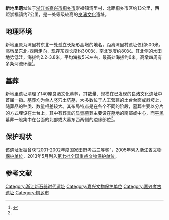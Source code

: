 {{文物保护单位
| 级别 = 全国
| 图片 = 
| 名称 = 新地里遗址
| 子项 = 
| 编号 = 7-0170-1-170
| 分类 = 古遗址
| 时代 = [[新石器时代|新石器时代]]
| 所在 = [[浙江省|浙江省]][[桐乡市|桐乡市]]
| 登录 = 2013年3月
| Cat = 浙江全国重点文物保护单位
}}

'''新地里遗址'''位于[[浙江省|浙江省]][[嘉兴市|嘉兴市]][[桐乡市|桐乡市]]崇福镇湾里村，北距桐乡市区约13公里，西距崇福镇约7公里，是一处等级较高的[[良渚文化|良渚文化]]遗址。

==地理环境==
新地里原为湾里村东北一处孤立长条形高墩的地名，距离湾里村遗址仅约500米。高墩呈东北-西南走向，现存东西长度约300米，南北宽度约80米。其北侧的水田地势低洼，海拔约2.2-3.8米，平均海拔5米左右，最高处海拔约6米。高墩四周有多条河流环绕<ref name="a1">{{cite book |author=浙江省文物考古研究所，桐乡市文物管理委员会 |authorlink= |coauthors= |title=《新地里 上册》 |year=2006年8月 |publisher=文物出版社 |location= |isbn= }}</ref>。

==墓葬==
新地里遗址清理了140座良渚文化墓葬，其数量、规模在已发现的良渚文化遗址中首屈一指。墓葬均为单人竖穴土坑墓，大多数位于人工营建的土台台面或斜坡上，随葬品的种类、数量相差较大。其布局特点是在各个不同的阶段，墓葬主要以分片的方式埋设在土台上，其中有葬具的[[显贵|显贵]]墓葬主要设在墓地的南部或中心，而[[平民|平民]]墓葬一般集中在台面的北部或大墓东西两侧的边缘部位<ref name="a1"/>。

==保护现状==
该遗址发掘曾获“2001-2002年度国家田野考古三等奖”，2005年列入[[浙江省文物保护单位|浙江省文物保护单位]]，2013年5月列入[[第七批全国重点文物保护单位|第七批全国重点文物保护单位]]。

==参考文献==
{{reflist}}
{{浙江全国重点文物保护单位}}
{{全国重点文物保护单位小作品}}
[[Category:浙江新石器时代遗址|Category:浙江新石器时代遗址]]
[[Category:嘉兴文物保护单位|Category:嘉兴文物保护单位]]
[[Category:嘉兴考古遗址|Category:嘉兴考古遗址]]
[[Category:桐乡市|Category:桐乡市]]